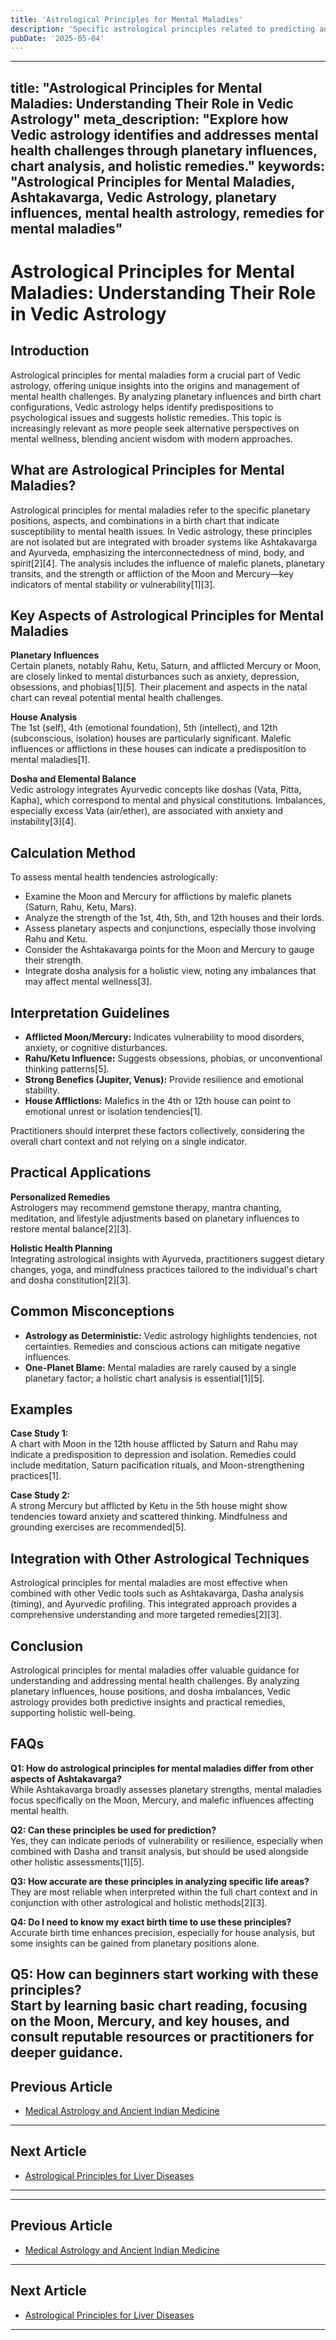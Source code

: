```yaml
---
title: 'Astrological Principles for Mental Maladies'
description: 'Specific astrological principles related to predicting and understanding mental health issues, focusing on the critical roles of the Moon (mind) and Mercury (brain/nerves). Mental illnesses are indicated when both Moon and Mercury are afflicted, and the first house (head) is also afflicted. Combinations involving Saturn, Rahu, and Ketu playing a greater part in causing mental derangements and dullness, with examples for melancholia, hysteria, mania, schizophrenia, and mental deficiency illustrated through chart analysis.'
pubDate: '2025-05-04'
---
```


---
title: "Astrological Principles for Mental Maladies: Understanding Their Role in Vedic Astrology"
meta_description: "Explore how Vedic astrology identifies and addresses mental health challenges through planetary influences, chart analysis, and holistic remedies."
keywords: "Astrological Principles for Mental Maladies, Ashtakavarga, Vedic Astrology, planetary influences, mental health astrology, remedies for mental maladies"
---

# Astrological Principles for Mental Maladies: Understanding Their Role in Vedic Astrology

## Introduction

Astrological principles for mental maladies form a crucial part of Vedic astrology, offering unique insights into the origins and management of mental health challenges. By analyzing planetary influences and birth chart configurations, Vedic astrology helps identify predispositions to psychological issues and suggests holistic remedies. This topic is increasingly relevant as more people seek alternative perspectives on mental wellness, blending ancient wisdom with modern approaches.

## What are Astrological Principles for Mental Maladies?

Astrological principles for mental maladies refer to the specific planetary positions, aspects, and combinations in a birth chart that indicate susceptibility to mental health issues. In Vedic astrology, these principles are not isolated but are integrated with broader systems like Ashtakavarga and Ayurveda, emphasizing the interconnectedness of mind, body, and spirit[2][4]. The analysis includes the influence of malefic planets, planetary transits, and the strength or affliction of the Moon and Mercury—key indicators of mental stability or vulnerability[1][3].

## Key Aspects of Astrological Principles for Mental Maladies

**Planetary Influences**  
Certain planets, notably Rahu, Ketu, Saturn, and afflicted Mercury or Moon, are closely linked to mental disturbances such as anxiety, depression, obsessions, and phobias[1][5]. Their placement and aspects in the natal chart can reveal potential mental health challenges.

**House Analysis**  
The 1st (self), 4th (emotional foundation), 5th (intellect), and 12th (subconscious, isolation) houses are particularly significant. Malefic influences or afflictions in these houses can indicate a predisposition to mental maladies[1].

**Dosha and Elemental Balance**  
Vedic astrology integrates Ayurvedic concepts like doshas (Vata, Pitta, Kapha), which correspond to mental and physical constitutions. Imbalances, especially excess Vata (air/ether), are associated with anxiety and instability[3][4].

## Calculation Method

To assess mental health tendencies astrologically:

- Examine the Moon and Mercury for afflictions by malefic planets (Saturn, Rahu, Ketu, Mars).
- Analyze the strength of the 1st, 4th, 5th, and 12th houses and their lords.
- Assess planetary aspects and conjunctions, especially those involving Rahu and Ketu.
- Consider the Ashtakavarga points for the Moon and Mercury to gauge their strength.
- Integrate dosha analysis for a holistic view, noting any imbalances that may affect mental wellness[3].

## Interpretation Guidelines

- **Afflicted Moon/Mercury:** Indicates vulnerability to mood disorders, anxiety, or cognitive disturbances.
- **Rahu/Ketu Influence:** Suggests obsessions, phobias, or unconventional thinking patterns[5].
- **Strong Benefics (Jupiter, Venus):** Provide resilience and emotional stability.
- **House Afflictions:** Malefics in the 4th or 12th house can point to emotional unrest or isolation tendencies[1].

Practitioners should interpret these factors collectively, considering the overall chart context and not relying on a single indicator.

## Practical Applications

**Personalized Remedies**  
Astrologers may recommend gemstone therapy, mantra chanting, meditation, and lifestyle adjustments based on planetary influences to restore mental balance[2][3].

**Holistic Health Planning**  
Integrating astrological insights with Ayurveda, practitioners suggest dietary changes, yoga, and mindfulness practices tailored to the individual's chart and dosha constitution[2][3].

## Common Misconceptions

- **Astrology as Deterministic:** Vedic astrology highlights tendencies, not certainties. Remedies and conscious actions can mitigate negative influences.
- **One-Planet Blame:** Mental maladies are rarely caused by a single planetary factor; a holistic chart analysis is essential[1][5].

## Examples

**Case Study 1:**  
A chart with Moon in the 12th house afflicted by Saturn and Rahu may indicate a predisposition to depression and isolation. Remedies could include meditation, Saturn pacification rituals, and Moon-strengthening practices[1].

**Case Study 2:**  
A strong Mercury but afflicted by Ketu in the 5th house might show tendencies toward anxiety and scattered thinking. Mindfulness and grounding exercises are recommended[5].

## Integration with Other Astrological Techniques

Astrological principles for mental maladies are most effective when combined with other Vedic tools such as Ashtakavarga, Dasha analysis (timing), and Ayurvedic profiling. This integrated approach provides a comprehensive understanding and more targeted remedies[2][3].

## Conclusion

Astrological principles for mental maladies offer valuable guidance for understanding and addressing mental health challenges. By analyzing planetary influences, house positions, and dosha imbalances, Vedic astrology provides both predictive insights and practical remedies, supporting holistic well-being.

## FAQs

**Q1: How do astrological principles for mental maladies differ from other aspects of Ashtakavarga?**  
While Ashtakavarga broadly assesses planetary strengths, mental maladies focus specifically on the Moon, Mercury, and malefic influences affecting mental health.

**Q2: Can these principles be used for prediction?**  
Yes, they can indicate periods of vulnerability or resilience, especially when combined with Dasha and transit analysis, but should be used alongside other holistic assessments[1][5].

**Q3: How accurate are these principles in analyzing specific life areas?**  
They are most reliable when interpreted within the full chart context and in conjunction with other astrological and holistic methods[2][3].

**Q4: Do I need to know my exact birth time to use these principles?**  
Accurate birth time enhances precision, especially for house analysis, but some insights can be gained from planetary positions alone.

**Q5: How can beginners start working with these principles?**  
Start by learning basic chart reading, focusing on the Moon, Mercury, and key houses, and consult reputable resources or practitioners for deeper guidance.
---

## Previous Article
- [Medical Astrology and Ancient Indian Medicine](190110_Medical_Astrology_and_Ancient_Indian_Medicine.mdx)

---

## Next Article
- [Astrological Principles for Liver Diseases](190112_Astrological_Principles_for_Liver_Diseases.mdx)

---
---

## Previous Article
- [Medical Astrology and Ancient Indian Medicine](190110_Medical_Astrology_and_Ancient_Indian_Medicine.mdx)

---

## Next Article
- [Astrological Principles for Liver Diseases](190112_Astrological_Principles_for_Liver_Diseases.mdx)

---
